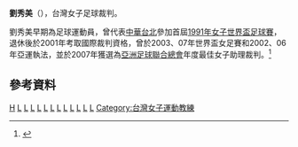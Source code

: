 '''劉秀美'''（{{bd|1972年|11月28日|||L刘}}），台灣女子足球裁判。

劉秀美早期為足球運動員，曾代表[[中華台北女子足球代表隊|中華台北]]參加首屆[[1991年女子世界盃足球賽|1991年女子世界盃足球賽]]，退休後於2001年考取國際裁判資格，曾於2003、07年世界盃女足賽和2002、06年亞運執法，並於2007年獲選為[[亞洲足球聯合總會|亞洲足球聯合總會]]年度最佳女子助理裁判。<ref>{{cite news|title=劉秀美當選亞足聯年度最佳助理裁判現於高雄市大社國中體育老師|url=http://www.ltsports.com.tw/main/news.asp?no=53879&N_Class=4|publisher=[[麗台運動報|麗台運動報]]|date=2007年11月6日}}{{Dead link|date=2019年12月 |bot=InternetArchiveBot |fix-attempted=yes }}</ref>

==參考資料==
{{reflist}}

{{1991年女子世界盃足球賽中華台北參賽名單}}

[[Category:劉姓|H]]
[[Category:大社人|L]]
[[Category:台灣女子足球運動員|L]]
[[Category:台灣足球主教練|L]]
[[Category:台灣足球裁判|L]]
[[Category:台灣足球國際裁判|L]]
[[Category:足球中場|L]]
[[Category:中華台北女子足球代表隊選手|L]]
[[Category:1991年女子世界盃足球賽球員|L]]
[[Category:女子世界盃足球賽裁判|L]]
[[Category:臺中市私立宜寧高級中學校友|L]]
[[Category:台南市私立長榮中學校友|L]]
[[Category:國立臺灣體育運動大學校友|L]]
[[Category:台灣女子運動教練|Category:台灣女子運動教練]]